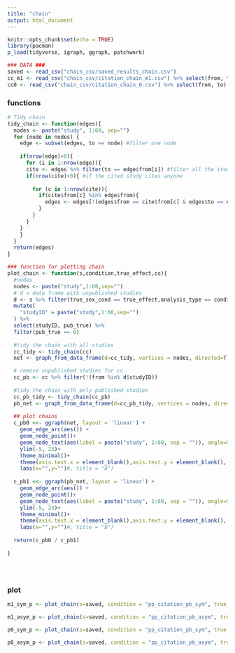 ```yaml
---
title: "chain"
output: html_document
---
```


```r
knitr::opts_chunk$set(echo = TRUE)
library(pacman)
p_load(tidyverse, igraph, ggraph, patchwork)
```

```r
### DATA ###
saved <- read_csv("chain_csv/saved_results_chain.csv")
cc_m1 <- read_csv("chain_csv/citation_chain_m1.csv") %>% select(from, to)
cc0 <- read_csv("chain_csv/citation_chain_0.csv") %>% select(from, to)

```
### functions
```r
# Tidy chain
tidy_chain <- function(edges){
  nodes <- paste("study", 1:60, sep="")
  for (node in nodes) {
    edge <- subset(edges, to == node) #filter one node
    
    if(nrow(edge)>0){
      for (i in 1:nrow(edge)){
      cite <- edges %>% filter(to == edge$from[i]) #filter all the studies the node cites
      if(nrow(cite)>0){ #if the cited study cites anyone
        
        for (c in 1:nrow(cite)){
          if(cite$from[c] %in% edge$from){
            edges <- edges[!(edges$from == cite$from[c] & edges$to == edge$to[i]),]
          }
        }
      }
    }
    }
  }
  return(edges)
}

### function for plotting chain
plot_chain <- function(s,condition,true_effect,cc){
  #nodes
  nodes <- paste("study",1:60,sep="")
  # d = data frame with unpublished studies
  d <- s %>% filter(true_sex_cond == true_effect,analysis_type == condition) %>% 
  mutate(
    "studyID" = paste("study",1:60,sep="")
  ) %>% 
  select(studyID, pub_true) %>%
  filter(pub_true == 0)
  
  #tidy the chain with all studies
  cc_tidy <- tidy_chain(cc)
  net <- graph_from_data_frame(d=cc_tidy, vertices = nodes, directed=T)

  # remove unpublished studies for cc
  cc_pb <- cc %>% filter(!(from %in% d$studyID))
  
  #tidy the chain with only published studies
  cc_pb_tidy <- tidy_chain(cc_pb)
  pb_net <- graph_from_data_frame(d=cc_pb_tidy, vertices = nodes, directed=T)
  
  ## plot chains
  c_pb0 <<- ggraph(net, layout = 'linear') +
    geom_edge_arc(aes()) +
    geom_node_point()+
    geom_node_text(aes(label = paste("study", 1:60, sep = "")), angle=90 , hjust=1.5, nudge_y = -0.01)+
    ylim(-5, 23)+
    theme_minimal()+ 
    theme(axis.text.x = element_blank(),axis.text.y = element_blank(), axis.ticks = element_blank())+
    labs(x="",y="")#, title = "A")
  
  c_pb1 <<- ggraph(pb_net, layout = 'linear') +
    geom_edge_arc(aes()) +
    geom_node_point()+
    geom_node_text(aes(label = paste("study", 1:60, sep = "")), angle=90 , hjust=1.5, nudge_y = -0.01)+
    ylim(-5, 23)+
    theme_minimal()+ 
    theme(axis.text.x = element_blank(),axis.text.y = element_blank(), axis.ticks = element_blank())+
    labs(x="",y="")#, title = "B")
  
  return(c_pb0 / c_pb1)
  
}





```
### plot
```r
m1_sym_p <- plot_chain(s=saved, condition = "pp_citation_pb_sym", true_effect = (-1), cc=cc_m1)

m1_asym_p <- plot_chain(s=saved, condition = "pp_citation_pb_asym", true_effect = (-1), cc=cc_m1)

p0_sym_p <- plot_chain(s=saved, condition = "pp_citation_pb_sym", true_effect = 0, cc=cc_m1)

p0_asym_p <- plot_chain(s=saved, condition = "pp_citation_pb_asym", true_effect = 0, cc=cc_m1)
```


